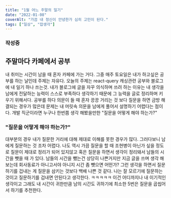 ```yaml
---
title: "1월 어느 주말의 일기"
date: "2022-01-08"
coverAlt: "가끔 내 정신이 안녕한가 심히 고민이 된다."
tags: ["일상", "잡생각"]
---
```


### 작성중

## 주말마다 카페에서 공부

내 취미는 시간이 남을 때 혼자 카페에 가는 거다. 그중 매주 토요일은 내가 하고싶은 공부를 하는 날인데 주제는 자유다.
오늘의 주제는 react-query 캐싱관련 공부와 블로그에 내 일기 하나 쓰는것.
내가 블로그에 글을 자꾸 의식하며 쓰려 하는 이유는 내 생각을 남에게 전달하는 능력이 스스로 부족하다 생각하기 때문에 그 능력을 글로 정리하며 키우기 위해서다.
공부를 하다 의문이 들 때 혼자 끙끙 거리는 것 보다 질문을 하면 금방 해결되는 경우가 많은데 문제는 내 머릿속 의문을 남에게 풀어서 설명하기 어렵다는
점이다. 개발 직군이라면 누구나 한번쯤 생각 해봤을만한 "질문을 어떻게 해야 하는가?"

### "질문을 어떻게 해야 하는가?"

대부분의 경우 내가 질문한 거리에 대해 제대로 이해를 못한 경우가 많다. 그러다보니 남에게 질문하는 것 조차 어렵다. 나도 역시 가끔 질문을 할 때
조현병이 아닌가 싶을 정도로 질문이 제대로 정리가 되어 있지않고 혹은 질문을 하면서 생각이 정리돼서 남들의 시간을 뺏을 때 가 있다.
남들의 시간을 뺐는건 상당히 나쁜거지만 지금 글을 쓰며 생각 해보는데 회사동료가 아니고서야 아니지 시간 좀 뺏으면 어떤가? 그런 생각을 하면서 질문하기를
겁내는 게 질문을 삼키는 것보다 백배 나쁜 것 같다. 나는 잘 모르기에 질문하는 것이고 질문하기를 겁내면 안된다고 생각한다.
ㅋㅋㅋㅋㅋ 이건 어디까지나 내 이기적인 생각이고 그래도 내 시간이 귀한만큼 남의 시간도 귀하기에 최소한 5번은 질문을 곱씹어서 하기를 추천한다.
